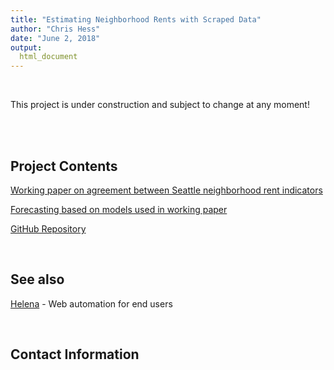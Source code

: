 ```yaml
---
title: "Estimating Neighborhood Rents with Scraped Data"
author: "Chris Hess"
date: "June 2, 2018"
output: 
  html_document
---
```


<br>

This project is under construction and subject to change at any moment!

<br>
<br>

## Project Contents

[Working paper on agreement between Seattle neighborhood rent indicators](./manuscript/index.html)

[Forecasting based on models used in working paper](./dashboard/index.html)

[GitHub Repository](https://github.com/hesscl/smooth-sea/)

<br>

## See also

[Helena](http://helena-lang.org) - Web automation for end users

<br>

## Contact Information

